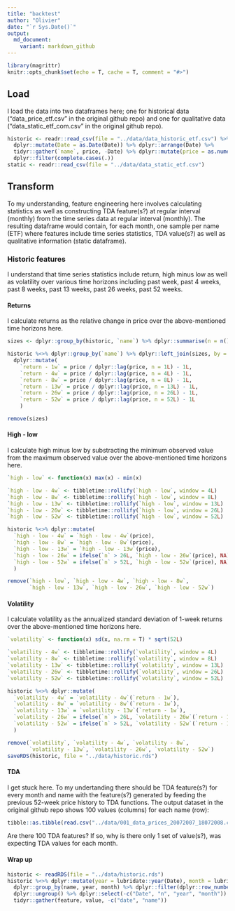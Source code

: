 ```yaml
---
title: "backtest"
author: "Olivier"
date: "`r Sys.Date()`"
output:
  md_document:
    variant: markdown_github
---
```


```r
library(magrittr)
knitr::opts_chunk$set(echo = T, cache = T, comment = "#>")
```


## Load

I load the data into two dataframes here; one for historical data ("data_price_etf.csv" in the original github repo) and one for qualitative data ("data_static_etf_com.csv" in the original github repo).
```r
historic <- readr::read_csv(file = "../data/data_historic_etf.csv") %>%
  dplyr::mutate(Date = as.Date(Date)) %>% dplyr::arrange(Date) %>%
  tidyr::gather(`name`, price, -Date) %>% dplyr::mutate(price = as.numeric(price)) %>% 
  dplyr::filter(complete.cases(.))
static <- readr::read_csv(file = "../data/data_static_etf.csv")
```

## Transform

To my understanding, feature engineering here involves calculating statistics as well as constructing TDA feature(s?) at regular interval (monthly) from the time series data at regular interval (monthly). The resulting dataframe would contain, for each month, one sample per name (ETF) where features include time series statistics, TDA value(s?) as well as qualitative information (static dataframe).

### Historic features

I understand that time series statistics include return, high minus low as well as volatility over various time horizons including past week, past 4 weeks, past 8 weeks, past 13 weeks, past 26 weeks, past 52 weeks.

#### Returns

I calculate returns as the relative change in price over the above-mentioned time horizons here.
```r
sizes <- dplyr::group_by(historic, `name`) %>% dplyr::summarise(n = n())

historic %<>% dplyr::group_by(`name`) %>% dplyr::left_join(sizes, by = "name") %>%
  dplyr::mutate(
    `return - 1w` = price / dplyr::lag(price, n = 1L) - 1L,
    `return - 4w` = price / dplyr::lag(price, n = 4L) - 1L,
    `return - 8w` = price / dplyr::lag(price, n = 8L) - 1L,
    `return - 13w` = price / dplyr::lag(price, n = 13L) - 1L,
    `return - 26w` = price / dplyr::lag(price, n = 26L) - 1L,
    `return - 52w` = price / dplyr::lag(price, n = 52L) - 1L
    )

remove(sizes)
```

#### High - low

I calculate high minus low by substracting the minimum observed value from the maximum observed value over the above-mentioned time horizons here.
```r
`high - low` <- function(x) max(x) - min(x)

`high - low - 4w` <- tibbletime::rollify(`high - low`, window = 4L)
`high - low - 8w` <- tibbletime::rollify(`high - low`, window = 8L)
`high - low - 13w` <- tibbletime::rollify(`high - low`, window = 13L)
`high - low - 26w` <- tibbletime::rollify(`high - low`, window = 26L)
`high - low - 52w` <- tibbletime::rollify(`high - low`, window = 52L)

historic %<>% dplyr::mutate(
  `high - low - 4w` = `high - low - 4w`(price),
  `high - low - 8w` = `high - low - 8w`(price),
  `high - low - 13w` = `high - low - 13w`(price),
  `high - low - 26w` = ifelse(`n` > 26L, `high - low - 26w`(price), NA),
  `high - low - 52w` = ifelse(`n` > 52L, `high - low - 52w`(price), NA)
  )

remove(`high - low`, `high - low - 4w`, `high - low - 8w`, 
       `high - low - 13w`, `high - low - 26w`, `high - low - 52w`)
```

#### Volatility

I calculate volatility as the annualized standard deviation of 1-week returns over the above-mentioned time horizons here.
```r
`volatility` <- function(x) sd(x, na.rm = T) * sqrt(52L)

`volatility - 4w` <- tibbletime::rollify(`volatility`, window = 4L)
`volatility - 8w` <- tibbletime::rollify(`volatility`, window = 8L)
`volatility - 13w` <- tibbletime::rollify(`volatility`, window = 13L)
`volatility - 26w` <- tibbletime::rollify(`volatility`, window = 26L)
`volatility - 52w` <- tibbletime::rollify(`volatility`, window = 52L)

historic %<>% dplyr::mutate(
  `volatility - 4w` = `volatility - 4w`(`return - 1w`),
  `volatility - 8w` = `volatility - 8w`(`return - 1w`),
  `volatility - 13w` = `volatility - 13w`(`return - 1w`),
  `volatility - 26w` = ifelse(`n` > 26L, `volatility - 26w`(`return - 1w`), NA),
  `volatility - 52w` = ifelse(`n` > 52L, `volatility - 52w`(`return - 1w`), NA)
  )

remove(`volatility`, `volatility - 4w`, `volatility - 8w`, 
       `volatility - 13w`, `volatility - 26w`, `volatility - 52w`)
saveRDS(historic, file = "../data/historic.rds")
```

#### TDA
I get stuck here. To my undertanding there should be TDA feature(s?) for every month and name with the feature(s?) generated by feeding the previous 52-week price history to TDA functions. The output dataset in the original github repo shows 100 values (columns) for each name (row):
```r
tibble::as.tibble(read.csv("../data/001_data_prices_20072007_18072008.csv"))
```
Are there 100 TDA features? If so, why is there only 1 set of value(s?), was expecting TDA values for each month.

#### Wrap up
```r
historic <- readRDS(file = "../data/historic.rds")
historic %<>% dplyr::mutate(year = lubridate::year(Date), month = lubridate::month(Date), date = Date) %>%
  dplyr::group_by(name, year, month) %>% dplyr::filter(dplyr::row_number() == n()) %>% 
  dplyr::ungroup() %>% dplyr::select(-c("Date", "n", "year", "month")) %>% 
  tidyr::gather(feature, value, -c("date", "name"))
```


